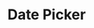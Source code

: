 ---
title: Date Picker
description: A date picker component that allows users to enter or select a date and time value.
thumbnail:
  image: /previews/components/core/button-group.jpeg
  video: /previews/components/core/button-group.mp4
---